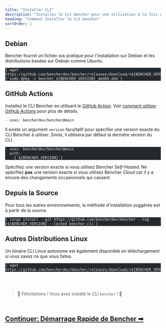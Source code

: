 ```yaml
---
title: "Installer CLI"
description: "Installez le CLI bencher pour une utilisation à la fois en local et en benchmarking continu"
heading: "Comment Installer le CLI bencher"
sortOrder: 1
---
```



## Debian

Bencher fournit un fichier `deb` pratique pour l'installation sur Debian
et les distributions basées sur Debian comme Ubuntu.

<pre class="astro-code github-dark" style="background-color: rgb(36, 41, 46); overflow-x: auto;" tabindex="0" data-darkreader-inline-bgcolor=""><code><span class="line"><span style="color: rgb(225, 228, 232);" data-darkreader-inline-color="">{`wget https://github.com/bencherdev/bencher/releases/download/v${BENCHER_VERSION}/bencher_${BENCHER_VERSION}_amd64.deb`}</span></span>
<span class="line"><span style="color: rgb(225, 228, 232);" data-darkreader-inline-color="">{`sudo dpkg -i bencher_${BENCHER_VERSION}_amd64.deb`}</span></span></code></pre>

## GitHub Actions

Installez le CLI Bencher en utilisant le [GitHub Action](https://github.com/marketplace/actions/bencher-cli).
Voir [comment utiliser GitHub Actions](/docs/fr/how-to/github-actions/) pour plus de détails.

```
- uses: bencherdev/bencher@main
```

Il existe un argument `version` facultatif pour spécifier une version exacte du CLI Bencher à utiliser.
Sinon, il utilisera par défaut la dernière version du CLI.

<pre class="astro-code github-dark" style="background-color: rgb(36, 41, 46); overflow-x: auto;" tabindex="0" data-darkreader-inline-bgcolor=""><code><span class="line"><span style="color: rgb(225, 228, 232);" data-darkreader-inline-color="">- uses: bencherdev/bencher@main</span></span>
<span class="line"><span style="color: rgb(225, 228, 232);" data-darkreader-inline-color="">  with:</span></span>
<span class="line"><span style="color: rgb(225, 228, 232);" data-darkreader-inline-color="">    {`${BENCHER_VERSION}`}</span></span></code></pre>

Spécifiez une version exacte si vous utilisez Bencher *Self-Hosted*.
Ne spécifiez __pas__ une version exacte si vous utilisez Bencher *Cloud* car il y a encore des changements occasionnels qui cassent.

## Depuis la Source

Pour tous les autres environnements, la méthode d'installation suggérée est à partir de la source.

<pre class="astro-code github-dark" style="background-color: rgb(36, 41, 46); overflow-x: auto;" tabindex="0" data-darkreader-inline-bgcolor=""><code><span class="line"><span style="color: rgb(225, 228, 232);" data-darkreader-inline-color="">{`cargo install --git https://github.com/bencherdev/bencher --tag v${BENCHER_VERSION} --locked bencher_cli`}</span></span></code></pre>

## Autres Distributions Linux

Un binaire CLI Linux autonome est également disponible en téléchargement
si vous savez ce que vous faites.

<pre class="astro-code github-dark" style="background-color: rgb(36, 41, 46); overflow-x: auto;" tabindex="0" data-darkreader-inline-bgcolor=""><code><span class="line"><span style="color: rgb(225, 228, 232);" data-darkreader-inline-color="">{`wget https://github.com/bencherdev/bencher/releases/download/v${BENCHER_VERSION}/bencher`}</span></span></code></pre>

<br/>
<br/>

> 🐰 Félicitations ! Vous avez installé le CLI <code>bencher</code> ! 🎉

<br/>

<h2><a href="/docs/fr/tutorial/quick-start">Continuer: Démarrage Rapide de Bencher ➡</a></h2>